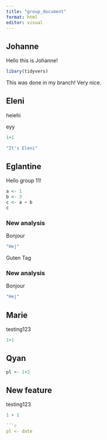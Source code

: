 ```yaml
---
title: "group_document"
format: html
editor: visual
---
```


## Johanne

Hello this is Johanne!

```r
libary(tidyvers)
```

This was done in my branch! Very nice.

## Eleni


heiehi

eyy

```r
1+1
```

```r
"It's Eleni"
```


## Eglantine

Hello group 11!

```r
a <- 1
b <- 3
c <- a + b
c
```

### New analysis

Bonjour

```r
"Hej"
```


Guten Tag

### New analysis

Bonjour

```r
"Hej"
```


## Marie

testing123

```r
1+1

```

## Qyan

```r
pl <- 1+2
```


## New feature

testing123

```r
1 + 1

```r
pl <- date

```
